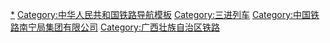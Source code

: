 {{Navbox
|listclass=hlist
|name  = 南宁铁路局三进列车
|title = [[File:China Railways.svg|15px]][[南宁铁路局|{{color|#002FA7|南宁铁路局}}]][[三进列车|{{color|#002FA7|三进列车}}]]
|group1= '''进京列车'''
    |list1= 
*{{color|#0033C9|'''高速动车组列车'''}}：[[京邕高速动车组列车]]、[[京北高速动车组列车]]

*{{color|#00477D|'''直达特快列车'''}}：[[Z5/6次列车]]、[[Z285/286次列车]]

*{{color|#002FA7|'''特快列车'''}}：[[T287/290、T288/289次列车]]

*{{color|#FF2400|'''快速列车'''}}：[[K21/22次列车]]、[[K157/158次列车]]
|group2= '''进沪列车'''
    |list2= 
*{{color|#0033C9|'''高速动车组列车'''}} : [[沪邕高速动车组列车]]

*{{color|#002FA7|'''特快列车'''}}：[[T25/26次列车]]、[[T77/78次列车]]、[[T81/80、T82/79次列车]]

*{{color|#FF2400|'''快速列车'''}}：[[K149/150次列车]]、[[K1558/1555、K1556/1557次列车]]
|group3= '''进穗列车'''
    |list3= 
*{{color|#0033C9|'''高速动车组列车'''}}：[[南广铁路]]、[[贵广铁路]]沿线动车组

*{{color|#FF2400|'''快速列车'''}}：[[K1232/1233、K1234/1231次列车]]、[[K950/951、K952/949次列车]]
}}<noinclude>
[[Category:中国铁路列车车次|*]]
[[Category:中华人民共和国铁路导航模板]]
[[Category:三进列车]]
[[Category:中国铁路南宁局集团有限公司]]
[[Category:广西壮族自治区铁路]]
</noinclude>